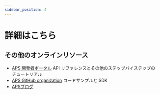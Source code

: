 ```yaml
---
sidebar_position: 4
---
```


# 詳細はこちら

## その他のオンラインリソース

- [APS 開発者ポータル](https://aps.autodesk.com) API リファレンスとその他のステップバイステップのチュートリアル
- [APS GitHub organization](https://github.com/autodesk-platform-services) コードサンプルと SDK
- [APSブログ](https://aps.autodesk.com/blog)